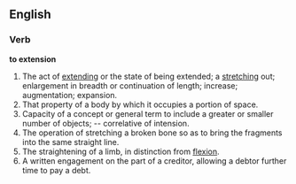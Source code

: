 ==English==

===Verb===

'''to extension'''

#The act of [[extend]]ing or the state of being extended; a [[stretch]]ing out; enlargement in breadth or continuation of length; increase; augmentation; expansion.
#That property of a body by which it occupies a portion of space.
#Capacity of a concept or general term to include a greater or smaller number of objects; -- correlative of intension.
#The operation of stretching a broken bone so as to bring the fragments into the same straight line.
#The straightening of a limb, in distinction from [[flexion]].
#A written engagement on the part of a creditor, allowing a debtor further time to pay a debt.